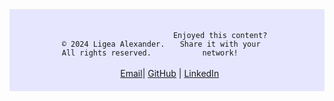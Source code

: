 <footer style="background-color: #e6e6ff; padding: 20px 0; text-align: center; font-size: 14px; border-top: 1px solid #e7e7e7; width: 100%; position: relative; left: 0; right: 0; box-sizing: border-box;">
  <div style="text-align: left; width: 33%; display: inline-block;">
    © 2024 Ligea Alexander. All rights reserved.
  </div>
  <div style="text-align: center; width: 33%; display: inline-block;">
    Enjoyed this content? Share it with your network!
  </div>
  <div style="text-align: right; width: 33%; display: inline-block;">
  <a href="mailto:ligea.alex@gmail.com">Email</a>|
    <a href="https://github.com/ligea-alexander" target="_blank">GitHub</a> |
    <a href="https://www.linkedin.com/in/ligea-alexander/" target="_blank">LinkedIn</a> 
  </div>
</footer>
